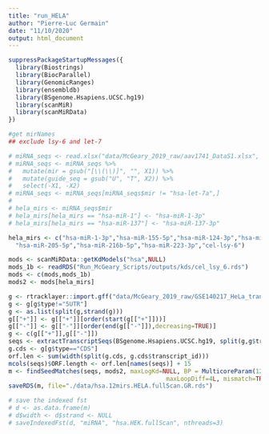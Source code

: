 ```yaml
---
title: "run_HELA"
author: "Pierre-Luc Germain"
date: "11/10/2020"
output: html_document
---
```




```r
suppressPackageStartupMessages({
  library(Biostrings)
  library(BiocParallel)
  library(GenomicRanges)
  library(ensembldb)
  library(BSgenome.Hsapiens.UCSC.hg19)
  library(scanMiR)
  library(scanMiRData)
})
```


```r
#get mirNames
## exclude lsy-6 and let-7

# miRNA_seqs <- read.xlsx("data/McGeary_2019_raw/aav1741_DataS1.xlsx", rows=95:111, colNames = FALSE)
# miRNA_seqs <- miRNA_seqs %>%
#   mutate(mir = gsub("[\\(\\)]", "", X1)) %>%
#   mutate(guide_seq = gsub("U", "T", X2)) %>%
#   select(-X1, -X2)
# miRNA_seqs <- miRNA_seqs[miRNA_seqs$mir != "hsa-let-7a",]
# 
# hela_mirs <- miRNA_seqs$mir
# hela_mirs[hela_mirs == "hsa-miR-1"] <- "hsa-miR-1-3p"
# hela_mirs[hela_mirs == "hsa-miR-137"] <- "hsa-miR-137-3p"

hela_mirs <- c("hsa-miR-1-3p","hsa-miR-155-5p","hsa-miR-124-3p","hsa-miR-7-5p","hsa-miR-137-3p","hsa-miR-139-5p", "hsa-miR-143-3p","hsa-miR-144-3p","hsa-miR-153-3p","hsa-miR-182-5p","hsa-miR-199a-5p","hsa-miR-204-5p",
  "hsa-miR-205-5p","hsa-miR-216b-5p","hsa-miR-223-3p","cel-lsy-6") 

mods <- scanMiRData::getKdModels("hsa",NULL)
mods_1b <- readRDS("Run_McGeary_Scripts/outputs/kds/cel_lsy_6.rds")
mods <- c(mods,mods_1b)
mods2 <- mods[hela_mirs]

```



```r
g <- rtracklayer::import.gff("data/McGeary_2019_raw/GSE140217_HeLa_transcriptannotations.gtf.gz")
g <- g[g$type!="5UTR"]
g <- as.list(split(g,strand(g)))
g[["+"]] <- g[["+"]][order(start(g[["+"]]))]
g[["-"]] <- g[["-"]][order(end(g[["-"]]),decreasing=TRUE)]
g <- c(g[["+"]],g[["-"]])
seqs <- extractTranscriptSeqs(BSgenome.Hsapiens.UCSC.hg19, split(g,g$transcript_id))
g.cds <- g[g$type=="CDS"]
orf.len <- sum(width(split(g.cds, g.cds$transcript_id)))
mcols(seqs)$ORF.length <- orf.len[names(seqs)] + 15
m <- findSeedMatches(seqs, mods2, maxLogKd=NULL, BP = MulticoreParam(12, progressbar=TRUE), ret="GRanges",p3.extra=TRUE,p3.params=list(maxMirLoop=5L, maxTargetLoop=9L, 
                                            maxLoopDiff=4L, mismatch=TRUE),)
saveRDS(m, file="./data/hsa.12mirs.HELA.fullScan.GR.rds")

# save the indexed fst
# d <- as.data.frame(m)
# d$width <- d$strand <- NULL
# saveIndexedFst(d, "miRNA", "hsa.HEK.fullScan", nthreads=3)
```
